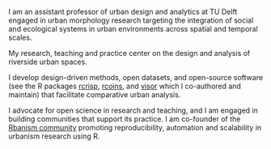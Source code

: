 
I am an assistant professor of urban design and analytics at TU Delft engaged in urban morphology research targeting the integration of social and ecological systems in urban environments across spatial and temporal scales.

My research, teaching and practice center on the design and analysis of riverside urban spaces.

I develop design-driven methods, open datasets, and open-source software (see the R packages [rcrisp](https://github.com/CityRiverSpaces/rcrisp), [rcoins](https://github.com/CityRiverSpaces/rcoins), and [visor](https://github.com/CityRiverSpaces/visor) which I co-authored and maintain) that facilitate comparative urban analysis.

I advocate for open science in research and teaching, and I am engaged in building communities that support its practice. I am co-founder of the [Rbanism community](https://rbanism.org/) promoting reproducibility, automation and scalability in urbanism research using R<!-- , and I am a member of the [Spatial Data Science across Languages](https://spatial-data-science.github.io/) (SDSL) community with a special interest in cross-language projects -->.